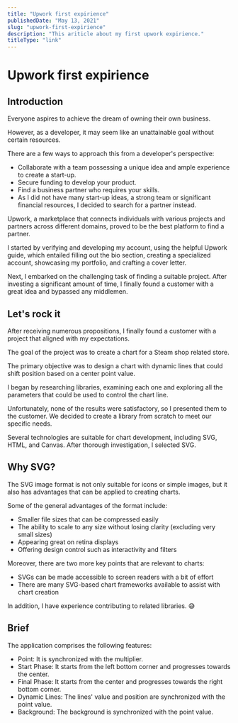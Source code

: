 ```yaml
---
title: "Upwork first expirience"
publishedDate: "May 13, 2021"
slug: "upwork-first-expirience"
description: "This ariticle about my first upwork expirience."
titleType: "link"
---
```


# Upwork first expirience

## Introduction

Everyone aspires to achieve the dream of owning their own business. 

However, as a developer, it may seem like an unattainable goal without certain resources.

There are a few ways to approach this from a developer's perspective:

- Collaborate with a team possessing a unique idea and ample experience to create a start-up.
- Secure funding to develop your product.
- Find a business partner who requires your skills.
- As I did not have many start-up ideas, a strong team or significant financial resources, I decided to search for a partner instead.

Upwork, a marketplace that connects individuals with various projects and partners across different domains, proved to be the best platform to find a partner. 

I started by verifying and developing my account, using the helpful Upwork guide, which entailed filling out the bio section, creating a specialized account, showcasing my portfolio, and crafting a cover letter.

Next, I embarked on the challenging task of finding a suitable project. After investing a significant amount of time, I finally found a customer with a great idea and bypassed any middlemen.

## Let's rock it

After receiving numerous propositions, I finally found a customer with a project that aligned with my expectations. 

The goal of the project was to create a chart for a Steam shop related store. 

The primary objective was to design a chart with dynamic lines that could shift position based on a center point value.

I began by researching libraries, examining each one and exploring all the parameters that could be used to control the chart line. 

Unfortunately, none of the results were satisfactory, so I presented them to the customer. We decided to create a library from scratch to meet our specific needs.

Several technologies are suitable for chart development, including SVG, HTML, and Canvas. After thorough investigation, I selected SVG.

## Why SVG?

The SVG image format is not only suitable for icons or simple images, but it also has advantages that can be applied to creating charts.

Some of the general advantages of the format include:

- Smaller file sizes that can be compressed easily
- The ability to scale to any size without losing clarity (excluding very small sizes)
- Appearing great on retina displays
- Offering design control such as interactivity and filters

Moreover, there are two more key points that are relevant to charts:

- SVGs can be made accessible to screen readers with a bit of effort
- There are many SVG-based chart frameworks available to assist with chart creation

In addition, I have experience contributing to related libraries. 😅

## Brief

The application comprises the following features:

- Point: It is synchronized with the multiplier.
- Start Phase: It starts from the left bottom corner and progresses towards the center.
- Final Phase: It starts from the center and progresses towards the right bottom corner.
- Dynamic Lines: The lines' value and position are synchronized with the point value.
- Background: The background is synchronized with the point value.
